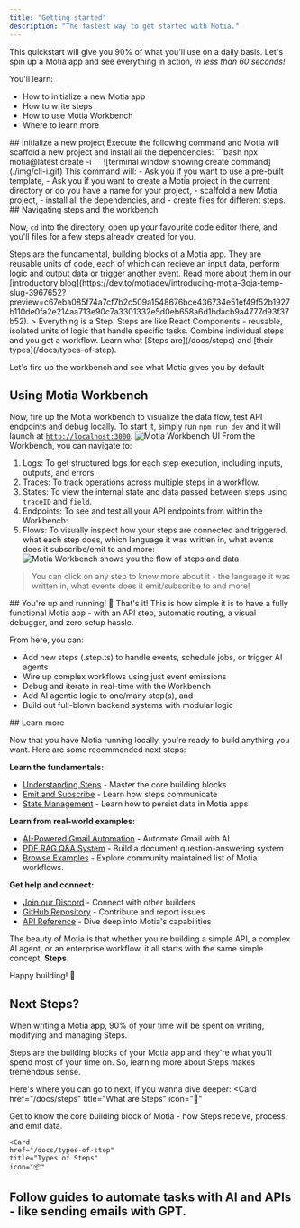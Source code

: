 ```yaml
---
title: "Getting started"
description: "The fastest way to get started with Motia."
---
```

This quickstart will give you 90% of what you'll use on a daily basis. Let's spin up a Motia app and see everything in action, _in less than 60 seconds!_  

You'll learn:
- How to initialize a new Motia app
- How to write steps
- How to use Motia Workbench
- Where to learn more
<Steps>
<Step>
## Initialize a new project
Execute the following command and Motia will scaffold a new project and install all the dependencies:
```bash
npx motia@latest create -i
```
  ![terminal window showing create command](./img/cli-i.gif)
 This command will:
 - Ask you if you want to use a pre-built template,
 - Ask you if you want to create a Motia project in the current directory or do you have a name for your project,
 - scaffold a new Motia project,
 - install all the dependencies, and
 - create files for different steps.

</Step>
<Step>
## Navigating steps and the workbench

  Now, `cd` into the directory, open up your favourite code editor there, and you'll files for a few steps already created for you.
  
<Callout title="Steps" type="info">
  Steps are the fundamental, building blocks of a Motia app. They are reusable units of code, each of which can recieve an input data, perform logic and output data or trigger another event. Read more about them in our [introductory blog](https://dev.to/motiadev/introducing-motia-3oja-temp-slug-3967652?preview=c67eba085f74a7cf7b2c509a1548676bce436734e51ef49f52b1927b110de0fa2e214aa713e90c7a3301332e5d0eb658a6d1bdacb9a4777d93f37b52).
</Callout>
> Everything is a Step. Steps are like React Components - reusable, isolated units of logic that handle specific tasks. Combine individual steps and you get a workflow. Learn what [Steps are](/docs/steps) and [their types](/docs/types-of-step).

Let's fire up the workbench and see what Motia gives you by default
</Step>
<Step>
## Using Motia Workbench
  Now, fire up the Motia workbench to visualize the data flow, test API endpoints and debug locally. To start it, simply run `npm run dev` and it will launch at [`http://localhost:3000`](http://localhost:3000).
  ![Motia Workbench UI](./img/workbench.png)
  From the Workbench, you can navigate to:
  1. Logs: To get structured logs for each step execution, including inputs, outputs, and errors.
  2. Traces: To track operations across multiple steps in a workflow.
  3. States: To view the internal state and data passed between steps using `traceID` and `field`.
  4. Endpoints: To see and test all your API endpoints from within the Workbench:
  5. Flows: To visually inspect how your steps are connected and triggered, what each step does, which language it was written in, what events does it subscribe/emit to and more:
  ![Motia Workbench shows you the flow of steps and data](./img/workbench-local.gif)
  > You can click on any step to know more about it - the language it was written in, what events does it emit/subscribe to and more!
</Step>
<Step>
## You're up and running! 🎉
That's it! This is how simple it is to have a fully functional Motia app - with an API step, automatic routing, a visual debugger, and zero setup hassle.

From here, you can:

- Add new steps (.step.ts) to handle events, schedule jobs, or trigger AI agents
- Wire up complex workflows using just event emissions
- Debug and iterate in real-time with the Workbench
- Add AI agentic logic to one/many step(s), and 
- Build out full-blown backend systems with modular logic
</Step>
<Step>
## Learn more

Now that you have Motia running locally, you're ready to build anything you want. Here are some recommended next steps:

**Learn the fundamentals:**
- [Understanding Steps](/docs/steps) - Master the core building blocks
- [Emit and Subscribe](/docs/steps#the-two-behaviours-of-a-step) - Learn how steps communicate
- [State Management](/docs/state-mgt) - Learn how to persist data in Motia apps

**Learn from real-world examples:**
- [AI-Powered Gmail Automation](https://github.com/MotiaDev/motia-examples/tree/main/examples/gmail-workflow) - Automate Gmail with AI
- [PDF RAG Q&A System](https://github.com/MotiaDev/motia-examples/tree/main/examples/rag-docling-weaviate-agent) - Build a document question-answering system
- [Browse Examples](https://github.com/MotiaDev/motia-examples) - Explore community maintained list of Motia workflows.

**Get help and connect:**
- [Join our Discord](https://discord.gg/EnfDRFYW) - Connect with other builders
- [GitHub Repository](https://github.com/MotiaDev/motia) - Contribute and report issues
- [API Reference](/docs/api-ref) - Dive deep into Motia's capabilities

The beauty of Motia is that whether you're building a simple API, a complex AI agent, or an enterprise workflow, it all starts with the same simple concept: **Steps**. 

Happy building! 🚀

</Step>
</Steps>


## Next Steps?
When writing a Motia app, 90% of your time will be spent on writing, modifying and managing Steps. 

Steps are the building blocks of your Motia app and they're what you'll spend most of your time on. So, learning more about Steps makes tremendous sense.

Here's where you can go to next, if you wanna dive deeper:
<Cards>
  <Card
  href="/docs/steps"
  title="What are Steps"
  icon="🧱"
>
  Get to know the core building block of Motia - how Steps receive, process, and emit data.
</Card>
 
    <Card
    href="/docs/types-of-step"
    title="Types of Steps"
    icon="📦"
  >
  Follow guides to automate tasks with AI and APIs - like sending emails with GPT.
  </Card>
</Cards>
---